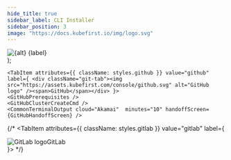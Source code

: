 ```yaml
---
hide_title: true
sidebar_label: CLI Installer
sidebar_position: 3
image: "https://docs.kubefirst.io/img/logo.svg"
---
```



  <div className="git-tab">
    <img src={imgSrc} alt={alt} />
    <span>{label}</span>
  </div>
);

<CLI />
<CommonCloudPrerequisites />
<AkamaiCloudPrerequisites />

<Tabs groupId="git_provider" defaultValue="github" queryString>

    <TabItem attributes={{ className: styles.github }} value="github" label={ <div className="git-tab"><img src="https://assets.kubefirst.com/console/github.svg" alt="GitHub logo" /><span>GitHub</span></div> }>
    <GitHubPrerequisites />
    <GitHubClusterCreateCmd />
    <CommonTerminalOutput cloud="Akamai"  minutes="10" handoffScreen={GitHubHandoffScreen} />
  </TabItem>

  <!-- markdownlint-disable MD049 -->
  {/*  <TabItem attributes={{ className: styles.gitlab }} value="gitlab" label={ <div className="git-tab"><img src="https://assets.kubefirst.com/console/gitlab.svg" alt="GitLab logo" /><span>GitLab</span></div> }>
    <GitLabPrerequisites />
    <GitLabClusterCreateCmd />
    <CommonTerminalOutput cloud="Akamai"  minutes="10" handoffScreen={GitLabHandoffScreen} />
  </TabItem>*/}

</Tabs>

<CommonRootCredentialsCmd cloud="akamai" />
<CommonClusterConnectivity />
